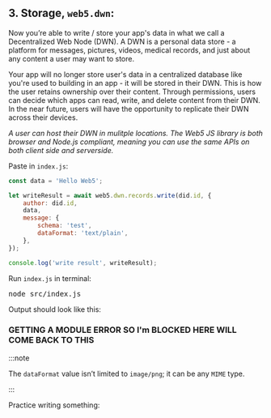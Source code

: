 ## 3. Storage, `web5.dwn`:

Now you’re able to write / store your app's data in what we call a Decentralized Web Node (DWN). A DWN is a personal data store - a platform for messages, pictures, videos, medical records, and just about any content a user may want to store.

Your app will no longer store user's data in a centralized database like you're used to building in an app - it will be stored in their DWN. This is how the user retains ownership over their content. Through permissions, users can decide which apps can read, write, and delete content from their DWN. In the near future, users will have the opportunity to replicate their DWN across their devices.

*A user can host their DWN in mulitple locations. The Web5 JS library is both browser and Node.js compliant, meaning you can use the same APIs on both client side and serverside.*

Paste in `index.js`:
```js
const data = 'Hello Web5';

let writeResult = await web5.dwn.records.write(did.id, {
    author: did.id,
    data,
    message: {
        schema: 'test',
        dataFormat: 'text/plain',
    },
});

console.log('write result', writeResult);
```
Run `index.js` in terminal:
<pre>node src/index.js</pre>

Output should look like this:
### GETTING A MODULE ERROR SO I'm BLOCKED HERE WILL COME BACK TO THIS

:::note

The `dataFormat` value isn’t limited to `image/png`; it can be any `MIME` type.

:::

Practice writing something:
